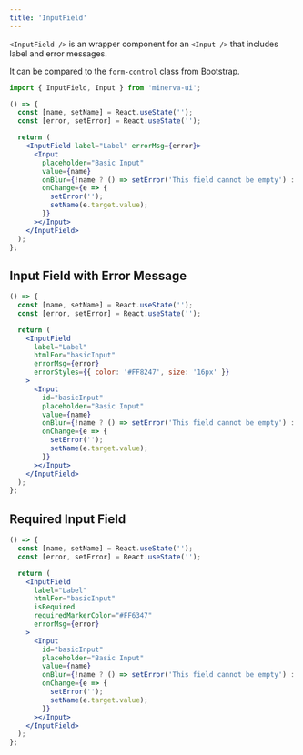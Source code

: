 ```yaml
---
title: 'InputField'
---
```



`<InputField />` is an wrapper component for an `<Input />` that includes label and error messages.

It can be compared to the `form-control` class from Bootstrap.

```js
import { InputField, Input } from 'minerva-ui';
```

```jsx live
() => {
  const [name, setName] = React.useState('');
  const [error, setError] = React.useState('');

  return (
    <InputField label="Label" errorMsg={error}>
      <Input
        placeholder="Basic Input"
        value={name}
        onBlur={!name ? () => setError('This field cannot be empty') : null}
        onChange={e => {
          setError('');
          setName(e.target.value);
        }}
      ></Input>
    </InputField>
  );
};
```

## Input Field with Error Message

```jsx live
() => {
  const [name, setName] = React.useState('');
  const [error, setError] = React.useState('');

  return (
    <InputField
      label="Label"
      htmlFor="basicInput"
      errorMsg={error}
      errorStyles={{ color: '#FF8247', size: '16px' }}
    >
      <Input
        id="basicInput"
        placeholder="Basic Input"
        value={name}
        onBlur={!name ? () => setError('This field cannot be empty') : null}
        onChange={e => {
          setError('');
          setName(e.target.value);
        }}
      ></Input>
    </InputField>
  );
};
```

## Required Input Field

```jsx live
() => {
  const [name, setName] = React.useState('');
  const [error, setError] = React.useState('');

  return (
    <InputField
      label="Label"
      htmlFor="basicInput"
      isRequired
      requiredMarkerColor="#FF6347"
      errorMsg={error}
    >
      <Input
        id="basicInput"
        placeholder="Basic Input"
        value={name}
        onBlur={!name ? () => setError('This field cannot be empty') : null}
        onChange={e => {
          setError('');
          setName(e.target.value);
        }}
      ></Input>
    </InputField>
  );
};
```
